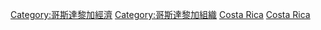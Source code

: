 {{commonscat|Companies of Costa Rica}}
[[Category:哥斯達黎加經濟|Category:哥斯達黎加經濟]]
[[Category:哥斯達黎加組織|Category:哥斯達黎加組織]]
[[Category:北美洲各国公司|Costa Rica]]
[[Category:中美洲公司|Costa Rica]]